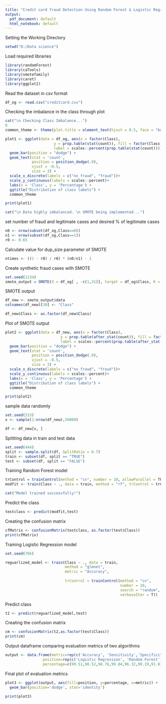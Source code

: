 ```yaml
---
title: "Credit card fraud Detection Using Random Forest & Logistic Regression"
output:
  pdf_document: default
  html_notebook: default
---
```


Setting the Working Directory 

```r
setwd("D:/Data science")

```

Load required libraries

```r
library(randomForest)
library(caTools)
library(smotefamily) 
library(caret)
library(ggplot2)

```

Read the dataset in csv format
```r
df_og <- read.csv("creditcard.csv")
```

Checking the imbalance in the class through plot
```r
cat("\n Checking Class Imbalance...")
0
common_theme <- theme(plot.title = element_text(hjust = 0.5, face = "bold"))

plot1 <- ggplot(data = df_og, aes(x = factor(Class), 
                      y = prop.table(stat(count)), fill = factor(Class),
                      label = scales::percent(prop.table(stat(count))))) +
  geom_bar(position = "dodge") + 
  geom_text(stat = 'count',
            position = position_dodge(.9), 
            vjust = -0.5, 
            size = 3) + 
  scale_x_discrete(labels = c("no fraud", "fraud"))+
  scale_y_continuous(labels = scales::percent)+
  labs(x = 'Class', y = 'Percentage') +
  ggtitle("Distribution of class labels") +
  common_theme

print(plot1)
```


```r
cat("\n Data highly imbalanced. \n SMOTE being implemented...")
```

set number of fraud and legitimate cases and desired % of legitimate cases
```r
n0 <- nrow(subset(df_og,Class==0))
n1 <- nrow(subset(df_og,Class==1))
r0 <- 0.65
```

Calculate value for dup_size parameter of SMOTE
```r
ntimes <- ((1 - r0) / r0) * (n0/n1) - 1
```

Create synthetic fraud cases with SMOTE
```r
set.seed(1234)
smote_output = SMOTE(X = df_og[ , -c(1,31)], target = df_og$Class, K = 5, dup_size = ntimes)
```

SMOTE output
```r
df_new <- smote_output$data
colnames(df_new)[30] <- "Class"

df_new$Class <- as.factor(df_new$Class)
```

Plot of SMOTE output
```r
plot2 <- ggplot(data = df_new, aes(x = factor(Class), 
                         y = prop.table(after_stat(count)), fill = factor(Class),
                         label = scales::percent(prop.table(after_stat(count))))) +
  geom_bar(position = "dodge") + 
  geom_text(stat = 'count',
            position = position_dodge(.9), 
            vjust = -0.5, 
            size = 3) + 
  scale_x_discrete(labels = c("no fraud", "fraud"))+
  scale_y_continuous(labels = scales::percent)+
  labs(x = 'Class', y = 'Percentage') +
  ggtitle("Distribution of class labels") +
  common_theme

print(plot2)
```

sample data randomly
```r
set.seed(333)
x <- sample(1:nrow(df_new),50000)

df <- df_new[x, ]
```

Splitting data in train and test data
```r
set.seed(444)
split <- sample.split(df, SplitRatio = 0.7)
train <- subset(df, split == "TRUE")
test <- subset(df, split == "FALSE")
```

Training Random Forest model
```r
trControl = trainControl(method = "cv", number = 10, allowParallel = TRUE, verboseIter = FALSE, savePredictions = TRUE)
modfit <- train(Class ~ ., data = train, method = "rf", trControl = trControl)
```

```r
cat("Model trained successfully!")
```

Predict the class
```r
testclass <- predict(modfit,test)
```


Creating the confusion matrix
```r
cfMatrix <- confusionMatrix(testclass, as.factor(test$Class))
print(cfMatrix)
```

Training Logistic Regression model
```r
set.seed(766)

reguarlized_model <- train(Class ~ ., data = train, 
                           method = "glmnet", 
                           metric = "Accuracy",
                           
                           trControl = trainControl(method = "cv", 
                                                    number = 10,
                                                    search = "random",
                                                    verboseIter = T))

```

Predict class
```r
t2 <- predict(reguarlized_model,test)
```

Creating the confusion matrix
```r
cm <- confusionMatrix(t2,as.factor(test$Class))
print(cm)
```

Output dataframe comparing evaluation metrics of two algorithms
```r
output <- data.frame(metric=rep(c('Accuracy', 'Sensitivity','Specificity', 'Precision'), each=4),
                 position=rep(c('Logistic Regression', 'Random Forest'), times=2),
                 percentage=c(99.51,98.52,98.76,99.84,96.32,99.19,91.01,98.38))
```

Final plot of evaluation metrics
```r
plot3 <- ggplot(output, aes(fill=position, y=percentage, x=metric)) + 
  geom_bar(position='dodge', stat='identity')

print(plot3)
```

